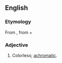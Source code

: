 ==English==

===Etymology===
From {{etyl|grc|en}} {{term|ἄχροος|tr=akhroos|lang=grc|sc=polytonic}}, from {{term|ἀ-||not|tr=a-|lang=grc|sc=polytonic}} + {{term|χρόα||color|tr=khroa|lang=grc|sc=polytonic}}

===Adjective===
{{head|en|adjective}}

# Colorless; [[achromatic]].